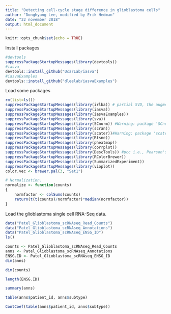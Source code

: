 ```yaml
---
title: "Detecting cell-cycle stage difference in glioblastoma cells"
author: "Donghyung Lee, modified by Erik Hedman"
date: "22 november 2018"
output: html_document
---
```


```r
knitr::opts_chunk$set(echo = TRUE)
```

Install packages

```r
#devtools
suppressPackageStartupMessages(library(devtools))
#iasva
devtools::install_github("UcarLab/iasva")
#iasvaExamples  
devtools::install_github("dleelab/iasvaExamples")

```

Load some packages

```r
rm(list=ls())
suppressPackageStartupMessages(library(irlba)) # partial SVD, the augmented implicitly restarted Lanczos bidiagonalization algorithm
suppressPackageStartupMessages(library(iasva))
suppressPackageStartupMessages(library(iasvaExamples))
suppressPackageStartupMessages(library(sva))
suppressPackageStartupMessages(library(SCnorm)) #Warning: package 'SCnorm' was built under R version 3.5.1
suppressPackageStartupMessages(library(scran))
suppressPackageStartupMessages(library(scater))#Warning: package 'scater' was built under R version 3.5.1
suppressPackageStartupMessages(library(Rtsne))
suppressPackageStartupMessages(library(pheatmap))
suppressPackageStartupMessages(library(corrplot))
suppressPackageStartupMessages(library(DescTools)) #pcc i.e., Pearson's contingency coefficient
suppressPackageStartupMessages(library(RColorBrewer))
suppressPackageStartupMessages(library(SummarizedExperiment))
suppressPackageStartupMessages(library(vioplot))
color.vec <- brewer.pal(3, "Set1")

# Normalization.
normalize <- function(counts) 
{
    normfactor <- colSums(counts)
    return(t(t(counts)/normfactor)*median(normfactor))
}

```

Load the glioblastoma single cell RNA-Seq data.

```r
data("Patel_Glioblastoma_scRNAseq_Read_Counts")
data("Patel_Glioblastoma_scRNAseq_Annotations")
data("Patel_Glioblastoma_scRNAseq_ENSG_ID")
ls()

```



``` r
counts <- Patel_Glioblastoma_scRNAseq_Read_Counts
anns <- Patel_Glioblastoma_scRNAseq_Annotations
ENSG.ID <- Patel_Glioblastoma_scRNAseq_ENSG_ID
dim(anns)

dim(counts)

length(ENSG.ID)

summary(anns)

table(anns$patient_id, anns$subtype)

ContCoef(table(anns$patient_id, anns$subtype))

```
